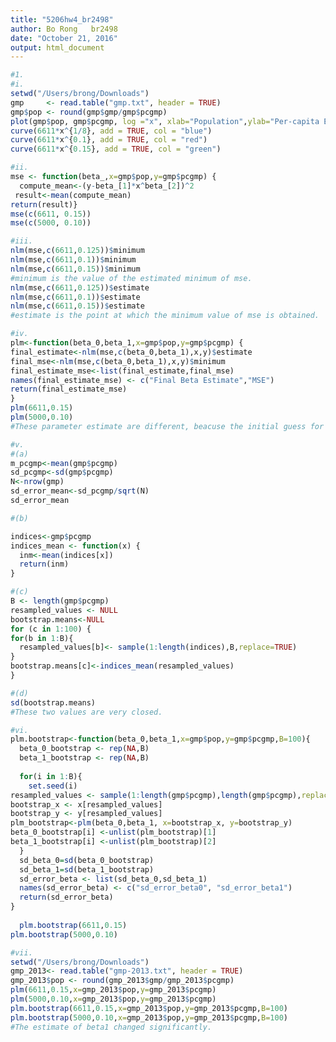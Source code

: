 ```yaml
---
title: "5206hw4_br2498"
author: Bo Rong   br2498
date: "October 21, 2016"
output: html_document
---
```


```r
#1.
#i.
setwd("/Users/brong/Downloads")
gmp     <- read.table("gmp.txt", header = TRUE)
gmp$pop <- round(gmp$gmp/gmp$pcgmp)
plot(gmp$pop, gmp$pcgmp, log ="x", xlab="Population",ylab="Per-capita Economic Output")
curve(6611*x^{1/8}, add = TRUE, col = "blue")
curve(6611*x^{0.1}, add = TRUE, col = "red")
curve(6611*x^{0.15}, add = TRUE, col = "green")
```

```r
#ii.
mse <- function(beta_,x=gmp$pop,y=gmp$pcgmp) {
  compute_mean<-(y-beta_[1]*x^beta_[2])^2
 result<-mean(compute_mean)
return(result)}
mse(c(6611, 0.15))
mse(c(5000, 0.10))
```

```r
#iii.
nlm(mse,c(6611,0.125))$minimum
nlm(mse,c(6611,0.1))$minimum
nlm(mse,c(6611,0.15))$minimum
#minimum is the value of the estimated minimum of mse.
nlm(mse,c(6611,0.125))$estimate
nlm(mse,c(6611,0.1))$estimate
nlm(mse,c(6611,0.15))$estimate
#estimate is the point at which the minimum value of mse is obtained.
```

```r
#iv.
plm<-function(beta_0,beta_1,x=gmp$pop,y=gmp$pcgmp) {
final_estimate<-nlm(mse,c(beta_0,beta_1),x,y)$estimate
final_mse<-nlm(mse,c(beta_0,beta_1),x,y)$minimum
final_estimate_mse<-list(final_estimate,final_mse)
names(final_estimate_mse) <- c("Final Beta Estimate","MSE")
return(final_estimate_mse)
}
plm(6611,0.15)
plm(5000,0.10)
#These parameter estimate are different, beacuse the initial guess for beta0 and beta1 are different. beta0=6611 and beta1=0.15 has a lower MSE.
```

```r
#v.
#(a)
m_pcgmp<-mean(gmp$pcgmp)
sd_pcgmp<-sd(gmp$pcgmp)
N<-nrow(gmp)
sd_error_mean<-sd_pcgmp/sqrt(N)
sd_error_mean
```

```r
#(b)

indices<-gmp$pcgmp
indices_mean <- function(x) {
  inm<-mean(indices[x])  
  return(inm)
}
```


```r
#(c)
B <- length(gmp$pcgmp)
resampled_values <- NULL
bootstrap.means<-NULL
for (c in 1:100) {
for(b in 1:B){
  resampled_values[b]<- sample(1:length(indices),B,replace=TRUE)
}
bootstrap.means[c]<-indices_mean(resampled_values)
}
```

```r
#(d)
sd(bootstrap.means)
#These two values are very closed.
```

```r
#vi.
plm.bootstrap<-function(beta_0,beta_1,x=gmp$pop,y=gmp$pcgmp,B=100){
  beta_0_bootstrap <- rep(NA,B)
  beta_1_bootstrap <- rep(NA,B)
  
  for(i in 1:B){
    set.seed(i)
resampled_values <- sample(1:length(gmp$pcgmp),length(gmp$pcgmp),replace=TRUE)
bootstrap_x <- x[resampled_values]
bootstrap_y <- y[resampled_values]
plm_bootstrap<-plm(beta_0,beta_1, x=bootstrap_x, y=bootstrap_y)
beta_0_bootstrap[i] <-unlist(plm_bootstrap)[1]
beta_1_bootstrap[i] <-unlist(plm_bootstrap)[2]
  }
  sd_beta_0=sd(beta_0_bootstrap)
  sd_beta_1=sd(beta_1_bootstrap)
  sd_error_beta <- list(sd_beta_0,sd_beta_1)
  names(sd_error_beta) <- c("sd_error_beta0", "sd_error_beta1")
  return(sd_error_beta)
}
  
  plm.bootstrap(6611,0.15)
plm.bootstrap(5000,0.10)
```



```r
#vii.
setwd("/Users/brong/Downloads")
gmp_2013<- read.table("gmp-2013.txt", header = TRUE)
gmp_2013$pop <- round(gmp_2013$gmp/gmp_2013$pcgmp)
plm(6611,0.15,x=gmp_2013$pop,y=gmp_2013$pcgmp)
plm(5000,0.10,x=gmp_2013$pop,y=gmp_2013$pcgmp)
plm.bootstrap(6611,0.15,x=gmp_2013$pop,y=gmp_2013$pcgmp,B=100)
plm.bootstrap(5000,0.10,x=gmp_2013$pop,y=gmp_2013$pcgmp,B=100)
#The estimate of beta1 changed significantly.
```







